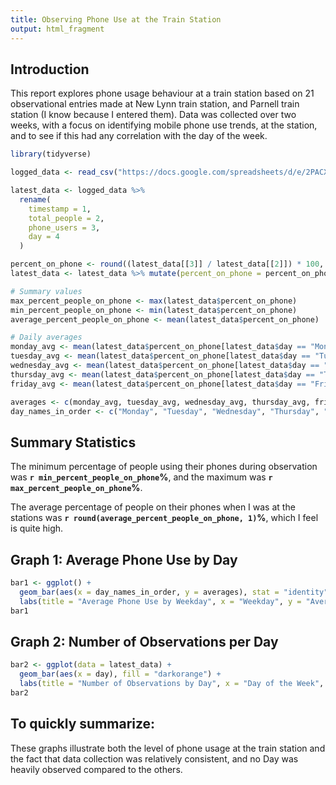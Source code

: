 ---
title: Observing Phone Use at the Train Station
output: html_fragment
---



## Introduction

This report explores phone usage behaviour at a train station based on 21 observational entries made at New Lynn train station, and Parnell train station (I know because I entered them). Data was collected over two weeks, with a focus on identifying mobile phone use trends, at the station, and to see if this had any correlation with the day of the week.

```{r setup, include=FALSE}
library(tidyverse)
```

```{r load_data, echo=FALSE, message=FALSE}
logged_data <- read_csv("https://docs.google.com/spreadsheets/d/e/2PACX-1vQI3erMvUx_DuIV_Z1HvnmxVvARp7E2AFieqcmjUZyUH5W2VDfqHoF3PzYJoBu8iNWl4swCpE7lSbE4/pub?gid=831867210&single=true&output=csv")

latest_data <- logged_data %>%
  rename(
    timestamp = 1,
    total_people = 2,
    phone_users = 3,
    day = 4
  )

percent_on_phone <- round((latest_data[[3]] / latest_data[[2]]) * 100, 1)
latest_data <- latest_data %>% mutate(percent_on_phone = percent_on_phone)

# Summary values
max_percent_people_on_phone <- max(latest_data$percent_on_phone)
min_percent_people_on_phone <- min(latest_data$percent_on_phone)
average_percent_people_on_phone <- mean(latest_data$percent_on_phone)

# Daily averages
monday_avg <- mean(latest_data$percent_on_phone[latest_data$day == "Monday"])
tuesday_avg <- mean(latest_data$percent_on_phone[latest_data$day == "Tuesday"])
wednesday_avg <- mean(latest_data$percent_on_phone[latest_data$day == "Wednesday"])
thursday_avg <- mean(latest_data$percent_on_phone[latest_data$day == "Thursday"])
friday_avg <- mean(latest_data$percent_on_phone[latest_data$day == "Friday"])

averages <- c(monday_avg, tuesday_avg, wednesday_avg, thursday_avg, friday_avg)
day_names_in_order <- c("Monday", "Tuesday", "Wednesday", "Thursday", "Friday")
```

## Summary Statistics

The minimum percentage of people using their phones during observation was **`r min_percent_people_on_phone`%**, and the maximum was **`r max_percent_people_on_phone`%**.

The average percentage of people on their phones when I was at the stations was **`r round(average_percent_people_on_phone, 1)`%**, which I feel is quite high. 

## Graph 1: Average Phone Use by Day

```{r bar1, echo=FALSE}
bar1 <- ggplot() +
  geom_bar(aes(x = day_names_in_order, y = averages), stat = "identity", fill = "steelblue") +
  labs(title = "Average Phone Use by Weekday", x = "Weekday", y = "Average % on Phone")
bar1
```

## Graph 2: Number of Observations per Day

```{r bar2, echo=FALSE}
bar2 <- ggplot(data = latest_data) +
  geom_bar(aes(x = day), fill = "darkorange") +
  labs(title = "Number of Observations by Day", x = "Day of the Week", y = "Count of Observations")
bar2
```

## To quickly summarize:

These graphs illustrate both the level of phone usage at the train station and the fact that data collection was relatively consistent, and no Day was heavily observed compared to the others.
